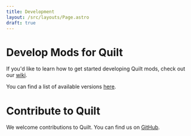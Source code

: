 ```yaml
---
title: Development
layout: /src/layouts/Page.astro
draft: true
---
```



# Develop Mods for Quilt

If you'd like to learn how to get started developing Quilt mods, check out our
[wiki](https://modder.wiki.quiltmc.org).

You can find a list of available versions [here](/dev/versions).

# Contribute to Quilt

We welcome contributions to Quilt. You can find us on <a href={site.github.link}>GitHub</a>.
